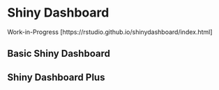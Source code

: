 
# Shiny Dashboard 

Work-in-Progress [https://rstudio.github.io/shinydashboard/index.html]


## Basic Shiny Dashboard


## Shiny Dashboard Plus
